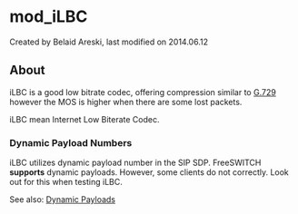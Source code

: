 
# mod_iLBC 

 Created by  Belaid Areski, last modified on 2014.06.12

## About

iLBC is a good low bitrate codec, offering compression similar to [G.729](https://wiki.freeswitch.org/wiki/Mod%5Fg729 "Mod g729") however the MOS is higher when there are some lost packets.

iLBC mean Internet Low Biterate Codec.

### Dynamic Payload Numbers

iLBC utilizes dynamic payload number in the SIP SDP. FreeSWITCH **supports** dynamic payloads. However, some clients do not correctly. Look out for this when testing iLBC.

See also: [Dynamic Payloads](../Codecs-and-Media/Dynamic-Payloads_3375552.mdx#about)


